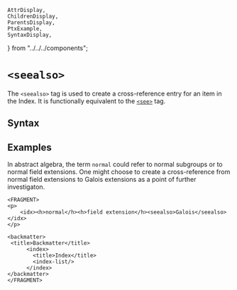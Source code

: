    AttrDisplay,
    ChildrenDisplay,
    ParentsDisplay,
    PtxExample,
    SyntaxDisplay,
} from "../../../components";

# `<seealso>`

The `<seealso>` tag is used to create a cross-reference entry for an item in the
Index. It is functionally equivalent to the [`<see>`](./see) tag.

## Syntax

<SyntaxDisplay name="seealso" />

## Examples

In abstract algebra, the term `normal` could refer to normal subgroups or
to normal field extensions. One might choose to create a cross-reference
from normal field extensions to Galois extensions as a point of further
investigaton.

```ptx-example
<FRAGMENT>
<p>
    <idx><h>normal</h><h>field extension</h><seealso>Galois</seealso></idx>
</p>

<backmatter>
 <title>Backmatter</title>
      <index>
        <title>Index</title>
        <index-list/>
      </index>
</backmatter>
</FRAGMENT>
```
